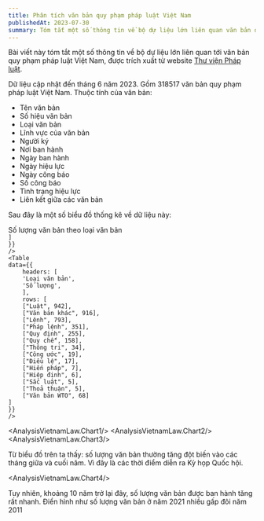 ```yaml
---
title: Phân tích văn bản quy phạm pháp luật Việt Nam
publishedAt: 2023-07-30
summary: Tóm tắt một số thông tin về bộ dự liệu lớn liên quan văn bản quy phạm pháp luật Việt Nam, được trích xuất từ website Thư viện Pháp luật. Dữ liệu cập nhật đến tháng 6 năm 2023. Gồm 318517 văn bản quy phạm pháp luật Việt Nam.
---
```



Bài viết này tóm tắt một số thông tin về bộ dự liệu lớn liên quan tới văn bản quy phạm pháp luật Việt Nam, được trích xuất từ website [Thư viện Pháp luật](https://thuvienphapluat.vn/).

Dữ liệu cập nhật đến tháng 6 năm 2023. Gồm 318517 văn bản quy phạm pháp luật Việt Nam. Thuộc tính của văn bản:


- Tên văn bản
- Số hiệu văn bản
- Loại văn bản
- Lĩnh vực của văn bản
- Người ký
- Nơi ban hành
- Ngày ban hành
- Ngày hiệu lực
- Ngày công báo
- Số công báo
- Tình trạng hiệu lực
- Liên kết giữa các văn bản
 
Sau đây là một số biểu đồ thống kê về dữ liệu này:

<div className="text-center font-medium">
Số lượng văn bản theo loại văn bản
</div>
<div className="flex gap-10 justify-center -mt-6">
    <Table
    data={{
        headers: [
        'Loại văn bản',
        'Số lượng',
        ],
        rows: [
        ["Quyết định", 192618],
        ["Nghị quyết", 31207],
        ["Kế hoạch", 23248],
        ["Thông tư", 20409],
        ["Chỉ thị", 13731],
        ["Thông báo", 13492],
        ["Nghị định", 7898],
        ["Thông tư liên tịch", 3061],
        ["Văn bản hợp nhất", 2353],
        ["Hướng dẫn", 1792],
        ["Báo cáo", 1492],
        ["Điều ước quốc tế", 1369],
        ["Công điện", 1265],
        ["Sắc lệnh", 992],
    
    ]
    }}
    />
    <Table
    data={{
        headers: [
        'Loại văn bản',
        'Số lượng',
        ],
        rows: [
        ["Luật", 942],
        ["Văn bản khác", 916],
        ["Lệnh", 793],
        ["Pháp lệnh", 351],
        ["Quy định", 255],
        ["Quy chế", 158],
        ["Thông tri", 34],
        ["Công ước", 19],
        ["Điều lệ", 17],
        ["Hiến pháp", 7],
        ["Hiệp định", 6],
        ["Sắc luật", 5],
        ["Thoả thuận", 5],
        ["Văn bản WTO", 68]
    ]
    }}
    />
</div>

<AnalysisVietnamLaw.Chart1/>
<AnalysisVietnamLaw.Chart2/>
<AnalysisVietnamLaw.Chart3/>


Từ biểu đồ trên ta thấy: số lượng văn bản thường tăng đột biến vào các tháng giữa và cuối
năm. Vì đây là các thời điểm diễn ra Kỳ họp Quốc hội.

<AnalysisVietnamLaw.Chart4/>

Tuy nhiên, khoảng 10 năm trở lại đây, số lượng văn bản được ban hành tăng rất nhanh. Điển hình như số lượng văn bản ở năm 2021 nhiều gấp đôi năm 2011
